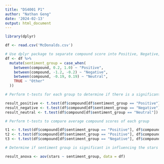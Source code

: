 ```yaml
---
title: "DS4001 P1"
author: "Nathan Geng"
date: '2024-02-13'
output: html_document
---
```


```r
library(dplyr)

df <- read.csv('McDonalds.csv')

# Use dplyr package to separate compound score into Positive, Negative, and Neutral groups
df <- df %>%
  mutate(sentiment_group = case_when(
    between(compound, 0.2, 1.0) ~ "Positive",
    between(compound, -1.2, -0.2) ~ "Negative",
    between(compound, -0.19, 0.19) ~ "Neutral",
    TRUE ~ "Other"
  ))
```

```r

# Perform t-tests for each group to determine if there is a significant difference between the average compound scores for each group

result_positive <- t.test(df$compound[df$sentiment_group == "Positive"])
result_negative <- t.test(df$compound[df$sentiment_group == "Negative"])
result_neutral <- t.test(df$compound[df$sentiment_group == "Neutral"])

# Perform t-tests to compare average compound scores of each group

t1 <- t.test(df$compound[df$sentiment_group == "Positive"], df$compound[df$sentiment_group == "Negative"])
t2 <- t.test(df$compound[df$sentiment_group == "Positive"], df$compound_score[df$sentiment_group == "Neutral"])
t3 <- t.test(df$compound[df$sentiment_group == "Negative"], df$compound_score[df$sentiment_group == "Neutral"])

# Determine if sentiment group is significant in influencing the stars rating

result_anova <- aov(stars ~ sentiment_group, data = df)

```

